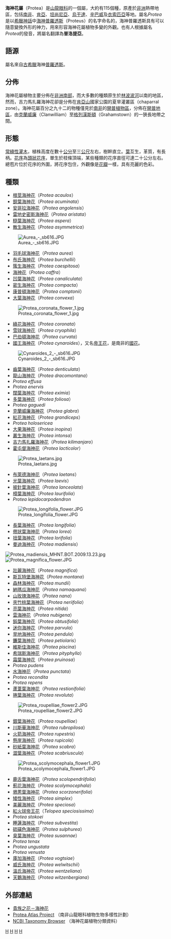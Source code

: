 {{Automatic taxobox
| taxon = Protea
| authority = [[卡爾·林奈|L.]]
|image = Protea_cynaroides_6.jpg
|image_caption = [[國王海神花|國王海神花]]
|subdivision_ranks = 種
|subdivision = [[#種類|參見內文]]
|}}
'''海神花屬'''（Protea）是[[山龍眼科|山龍眼科]]的一個屬，大約有115個種，原產於[[非洲|非洲]]熱帶地區，包括[[南非|南非]]、[[肯亞|肯亞]]、[[坦尚尼亞|坦尚尼亞]]、[[烏干達|烏干達]]、[[辛巴威|辛巴威]]及[[衣索匹亞|衣索匹亞]]等地。屬名''Protea''是以[[希臘神話|希臘神話]]中[[海神|海神]][[普羅透斯|普羅透斯]]（Proteus）的名字命名的，海神普羅透斯具有可以隨意變換外形的神力，用來形容海神花屬植物多變的外觀。也有人根據屬名''Protea''的發音，將屬名翻譯為'''普洛提亞'''。

==語源==
屬名來自[[古希臘|古希臘]]海神[[普羅透斯|普羅透斯]]。

==分佈==
海神花屬植物主要分佈在[[非洲南部|非洲南部]]，而大多數的種類原生於[[林波波河|林波波河]]以南的地區，然而，吉力馬扎羅海神花卻是分佈在[[肯亞山|肯亞山]]國家公園的夏旱灌叢區（chaparral zone）。海神花屬百分之九十二的物種僅見於[[南非|南非]]的[[開普植物區|開普植物區]]，分佈在[[開普省|開普地區]]，由[[克蘭威廉|克蘭威廉]]（Clanwilliam）至[[格列漢斯頓|格列漢斯頓]]（Grahamstown）的一狹長地帶之間。

==形態==
[[常綠植物|常綠性]][[灌木|灌木]]，植株高度在數十[[公分|公分]]至三[[公尺|公尺]]左右，樹幹直立。[[葉|葉]]互生，革質，有長柄。[[花序|花序]]為[[頭狀花序|頭狀花序]]，單生於枝條頂端，某些種類的花序直徑可達二十公分左右。總苞片位於花序的外圍，將花序包住，外觀像是[[花瓣|花瓣]]一樣，具有亮麗的色彩。

==種類==
* [[根莖海神花|根莖海神花]]（''Protea acaulos''）
* [[銳葉海神花|銳葉海神花]]（''Protea acuminata''）
* [[安哥拉海神花|安哥拉海神花]]（''Protea angolensis''）
* [[雷地史密斯海神花|雷地史密斯海神花]]（''Protea aristata''）
* [[糙葉海神花|糙葉海神花]]（''Protea aspera''）
* [[散生海神花|散生海神花]]（''Protea asymmetrica''）
[[File:Aurea_-_sb616.JPG|right]]
* [[羽毛球海神花|羽毛球海神花]]（''Protea aurea''）
* [[布氏海神花|布氏海神花]]（''Protea burchellii''）
* [[簇生海神花|簇生海神花]]（''Protea caespitosa''）
* [[海神花|海神花]]（''Protea caffra''）
* [[凹葉海神花|凹葉海神花]]（''Protea canaliculata''）
* [[密生海神花|密生海神花]]（''Protea compacta''）
* [[康普頓海神花|康普頓海神花]]（''Protea comptonii''）
* [[大葉海神花|大葉海神花]]（''Protea convexa''）
[[File:Protea_coronata_flower_1.jpg|right]]
* [[綠花海神花|綠花海神花]]（''Protea coronata''）
* [[雪球海神花|雪球海神花]]（''Protea cryophila''）
* [[巴伯頓海神花|巴伯頓海神花]]（''Protea curvata''）
* [[國王海神花|國王海神花]]（''Protea cynaroides''），又名[[帝王花|帝王花]]，是南非的[[國花|國花]]。
[[File:Cynaroides_2_-_sb616.JPG|right]]
* [[齒葉海神花|齒葉海神花]]（''Protea denticulata''）
* [[龍山海神花|龍山海神花]]（''Protea dracomontana''）
* ''Protea effusa''
* ''Protea enervis''
* [[闊葉海神花|闊葉海神花]]（''Protea eximia''）
* [[多葉海神花|多葉海神花]]（''Protea foliosa''）
* ''Protea gaguedi''
* [[克蘭威廉海神花|克蘭威廉海神花]]（''Protea glabra''）
* [[紅花海神花|紅花海神花]]（''Protea grandiceps''）
* ''Protea holosericea''
* [[大果海神花|大果海神花]]（''Protea inopina''）
* [[叢生海神花|叢生海神花]]（''Protea intonsa''）
* [[吉力馬扎羅海神花|吉力馬扎羅海神花]]（''Protea kilimanjaro''）
* [[霍屯督海神花|霍屯督海神花]]（''Protea lacticolor''）
[[File:Protea_laetans.jpg|right]]
* [[布萊德海神花|布萊德海神花]]（''Protea laetans''）
* [[光葉海神花|光葉海神花]]（''Protea laevis''）
* [[披針葉海神花|披針葉海神花]]（''Protea lanceolata''）
* [[樟葉海神花|樟葉海神花]]（''Protea laurifolia''）
* ''Protea lepidocarpodendron''
[[File:Protea_longifolia_flower.JPG|right]]
* [[長葉海神花|長葉海神花]]（''Protea longifolia''）
* [[帶狀葉海神花|帶狀葉海神花]]（''Protea lorea''）
* [[扭葉海神花|扭葉海神花]]（''Protea lorifolia''）
* [[曼迪海神花|曼迪海神花]]（''Protea madiensis''）
[[File:Protea_madiensis_MHNT.BOT.2009.13.23.jpg|thumb]]
[[File:Protea_magnifica_flower.JPG|right]]
* [[壯麗海神花|壯麗海神花]]（''Protea magnifica''）
* [[斯瓦特堡海神花|斯瓦特堡海神花]]（''Protea montana''）
* [[森林海神花|森林海神花]]（''Protea mundii''）
* [[納瑪瓜海神花|納瑪瓜海神花]]（''Protea namaquana''）
* [[山玫瑰海神花|山玫瑰海神花]]（''Protea nana''）
* [[夾竹桃葉海神花|夾竹桃葉海神花]]（''Protea neriifolia''）
* [[亮葉海神花|亮葉海神花]]（''Protea nitida''）
* [[雲海神花|雲海神花]]（''Protea nubigena''）
* [[鈍葉海神花|鈍葉海神花]]（''Protea obtusifolia''）
* [[迷你海神花|迷你海神花]]（''Protea parvula''）
* [[旱地海神花|旱地海神花]]（''Protea pendula''）
* [[鐮葉海神花|鐮葉海神花]]（''Protea petiolaris''）
* [[維斯佳海神花|維斯佳海神花]]（''Protea piscina''）
* [[希瑞斯海神花|希瑞斯海神花]]（''Protea pityphylla''）
* [[霜葉海神花|霜葉海神花]]（''Protea pruinosa''）
* ''Protea pudens''
* [[水海神花|水海神花]]（''Protea punctata''）
* ''Protea recondita''
* ''Protea repens''
* [[蘆葦葉海神花|蘆葦葉海神花]]（''Protea restionifolia''）
* [[捲葉海神花|捲葉海神花]]（''Protea revoluta''）
[[File:Protea_roupelliae_flower2.JPG|right]]
* [[銀葉海神花|銀葉海神花]]（''Protea roupelliae''）
* [[川斯華海神花|川斯華海神花]]（''Protea rubropilosa''）
* [[火箭海神花|火箭海神花]]（''Protea rupestris''）
* [[懸崖海神花|懸崖海神花]]（''Protea rupicola''）
* [[砂紙葉海神花|砂紙葉海神花]]（''Protea scabra''）
* [[澀葉海神花|澀葉海神花]]（''Protea scabriuscula''）
[[File:Protea_scolymocephala_flower1.JPG|right]]
* [[鹿舌葉海神花|鹿舌葉海神花]]（''Protea scolopendriifolia''）
* [[薊花海神花|薊花海神花]]（''Protea scolymocephala''）
* [[鴉蔥葉海神花|鴉蔥葉海神花]]（''Protea scorzonerifolia''）
* [[矮性海神花|矮性海神花]]（''Protea simplex''）
* [[美麗海神花|美麗海神花]]（''Protea speciosa''）
* [[紅火球帝王花|紅火球帝王花]]（''Telopea speciosissima''）
* ''Protea stokoei''
* [[睡蓮海神花|睡蓮海神花]]（''Protea subvestita''）
* [[硫磺色海神花|硫磺色海神花]]（''Protea sulphurea''）
* [[臭葉海神花|臭葉海神花]]（''Protea susannae''）
* ''Protea tenax''
* ''Protea ungustata''
* ''Protea venusta''
* [[庫加海神花|庫加海神花]]（''Protea vogtsiae''）
* [[威氏海神花|威氏海神花]]（''Protea welwitschii''）
* [[溫氏海神花|溫氏海神花]]（''Protea wentzeliana''）
* [[天鵝海神花|天鵝海神花]]（''Protea witzenbergiana''）

==外部連結==
* [http://web.igarden.com.tw/magazine/show_one.php?serial_s=1761&serial_m=3 貴族之花－海神花] {{Wayback|url=http://web.igarden.com.tw/magazine/show_one.php?serial_s=1761&serial_m=3 |date=20071016130613 }}
* [https://web.archive.org/web/20091223091756/http://protea.worldonline.co.za/default.htm Protea Atlas Project] （南非山龍眼科植物生物多樣性計劃）
* [http://www.ncbi.nlm.nih.gov/Taxonomy/Browser/wwwtax.cgi?mode=Tree&id=4331&lvl=3&p=mapview&p=has_linkout&p=blast_url&p=genome_blast&lin=f&keep=1&srchmode=1&unlock NCBI Taxonomy Browser] {{Wayback|url=http://www.ncbi.nlm.nih.gov/Taxonomy/Browser/wwwtax.cgi?mode=Tree&id=4331&lvl=3&p=mapview&p=has_linkout&p=blast_url&p=genome_blast&lin=f&keep=1&srchmode=1&unlock |date=20190609153915 }} （海神花屬植物分類資料）

{{Commonscat|Protea|海神花屬}}
{{Taxonbar}}
[[Category:海神花屬|H]]
[[Category:花|H]]
[[Category:山龙眼科|H]]
[[Category:卡尔·林奈命名的生物分类|H]]